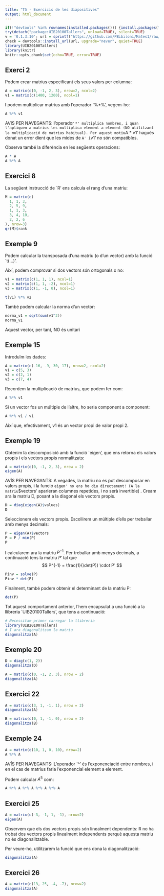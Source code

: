 ```yaml
---
title: "T5 - Exercicis de les diapositives"
output: html_document
---
```


```r
if(!"devtools" %in% rownames(installed.packages())) {install.packages("devtools")}
try(detach("package:UIB20100Tallers", unload=TRUE), silent=TRUE)
v = '0.1.3.10'; url = sprintf("https://github.com/PBibiloni/Mates1/raw/master/pkg/libt_%s.tar.gz", v)
check = devtools::install_url(url, upgrade="never", quiet=TRUE)
library(UIB20100Tallers)
library(knitr)
knitr::opts_chunk$set(echo=TRUE, error=TRUE)
```



## Exerci 2

Podem crear matrius especificant els seus valors per columna:

```r
A = matrix(c(0, -1, 2, 3), nrow=2, ncol=2)
v1 = matrix(c(1400, 1200), ncol=1)
```

I podem multiplicar matrius amb l'operador `%*%', vegem-ho:

```r
A %*% v1
```

AVIS PER NAVEGANTS: l'operador `*' multiplica nombres, i quan l'apliquem a matrius les multiplica element a element (NO utilitzant la multiplicació de matrius habitual). Per aquest motiu `A * v1' hagués donat un error dient que les mides de `A' i `v1' no són compatibles.

Observa també la diferència en les següents operacions:

```r
A * A
A %*% A
```

## Exercici 8

La següent instrucció de `R' ens calcula el rang d'una matriu:

```r
M = matrix(c(
  1, 1, 3,
  2, 5, 9,
  1, 1, 3, 
  3, 4, 10,
  2, 2, 6
), nrow=3)
qr(M)$rank
```


## Exemple 9

Podem calcular la transposada d'una matriu (o d'un vector) amb la funció `t(...)'.

Així, podem comprovar si dos vectors són ortogonals o no:

```r
v1 = matrix(c(1, 1, 1), ncol=1)
v2 = matrix(c(1, 1, -2), ncol=1)
v3 = matrix(c(1, -1, 0), ncol=1)

t(v1) %*% v2
```

També podem calcular la norma d'un vector:

```r
norma_v1 = sqrt(sum(v1^2))
norma_v1
```

Aquest vector, per tant, NO és unitari


## Exemple 15

Introduïm les dades: 

```r
A = matrix(c(-16, -9, 30, 17), nrow=2, ncol=2)
v1 = c(5, 3)
v2 = c(2, 1)
v3 = c(7, 4)
```


Recordem la multiplicació de matrius, que podem fer com:

```r
A %*% v1
```


Si un vector fos un múltiple de l'altre, ho seria component a component:

```r
A %*% v1 / v1
```

Així que, efectivament, v1 és un vector propi de valor propi 2. 



## Exemple 19

Obtenim la descomposició amb la funció `eigen', que ens retorna els valors propis i els vectors propis normalitzats:

```r
A = matrix(c(0, -1, 2, 3), nrow = 2)
eigen(A)
```

AVÍS PER NAVEGANTS: A vegades, la matriu no es pot descomposar en valors propis, i la funció `eigen' no ens ho diu directament! (A la matriu `$vectors' aparieran columnes repetides, i no serà invertible)
.
Cream ara la matriu D, posant a la diagonal els vectors propis.

```r
D = diag(eigen(A)$values)
D
```


Seleccionem els vectors propis. Escollirem un múltiple d'ells per treballar amb menys decimals:

```r
P = eigen(A)$vectors
P = P / min(P)
P
```


I calcularem ara la matriu $P^{-1}$. Per treballar amb menys decimals, a continuació tens la matriu $P'$ tal que
$$ P^{-1} = \frac{1}{\det(P)} \cdot P' $$

```r
Pinv = solve(P)
Pinv * det(P)
```

Finalment, també podem obtenir el determinant de la matriu P:

```r
det(P)
```


Tot aquest comportament anterior, l'hem encapsulat a una funció a la llibreria `UIB20100Tallers', que tens a continuació:

```r
# Necessitam primer carregar la llibreria
library(UIB20100Tallers) 
# I ara diagonalitzam la matriu
diagonalitza(A)
```



## Exemple 20

```r
D = diag(c(1, 2))
diagonalitza(D)
```


```r
A = matrix(c(0, -1, 2, 3), nrow = 2)
diagonalitza(A)
```


## Exercici 22

```r
A = matrix(c(3, 1, -1, 1), nrow = 2)
diagonalitza(A)
```

```r
B = matrix(c(0, 1, -1, 0), nrow = 2)
diagonalitza(B)
```


## Exemple 24

```r
A = matrix(c(10, 1, 0, 10), nrow=2)
A %*% A
```

AVÍS PER NAVEGANTS: L'operador `^' és l'exponenciació entre nombres, i en el cas de matrius faria l'exponencial element a element.

Podem calcular $A^5$ com:

```r
A %*% A %*% A %*% A %*% A
```



## Exercici 25

```r
A = matrix(c(-3, -1, 1, -1), nrow=2)
eigen(A)
```

Observem que els dos vectors propis són linealment dependents: R no ha trobat dos vectors propis linealment independents perquè aquesta matriu no és diagonalitzable.

Per veure-ho, utilitzarem la funció que ens dona la diagonalització:

```r
diagonalitza(A)
```





## Exercici 26

```r
A = matrix(c(13, 25, -4, -7), nrow=2)
diagonalitza(A)
```
